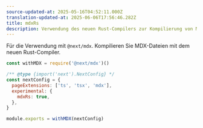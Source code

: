 ```yaml
---
source-updated-at: 2025-05-16T04:52:11.000Z
translation-updated-at: 2025-06-06T17:56:46.282Z
title: mdxRs
description: Verwendung des neuen Rust-Compilers zur Kompilierung von MDX-Dateien im App-Router.
---
```


Für die Verwendung mit `@next/mdx`. Kompilieren Sie MDX-Dateien mit dem neuen Rust-Compiler.

```js filename="next.config.js"
const withMDX = require('@next/mdx')()

/** @type {import('next').NextConfig} */
const nextConfig = {
  pageExtensions: ['ts', 'tsx', 'mdx'],
  experimental: {
    mdxRs: true,
  },
}

module.exports = withMDX(nextConfig)
```